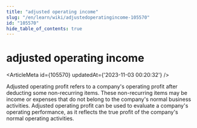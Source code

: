 ```yaml
---
title: "adjusted operating income"
slug: "/en/learn/wiki/adjustedoperatingincome-105570"
id: "105570"
hide_table_of_contents: true
---
```



# adjusted operating income

<ArticleMeta id={105570} updatedAt={'2023-11-03 00:20:32'} />
<div className='border-solid border-b border-t-0 my-4 border-[var(--ifm-color-gray-300)]' />

Adjusted operating profit refers to a company's operating profit after deducting some non-recurring items. These non-recurring items may be income or expenses that do not belong to the company's normal business activities. Adjusted operating profit can be used to evaluate a company's operating performance, as it reflects the true profit of the company's normal operating activities.
